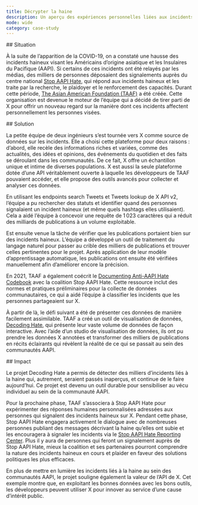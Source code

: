 ```yaml
---
title: Décrypter la haine
description: Un aperçu des expériences personnelles liées aux incidents haineux pendant la pandémie de COVID-19
mode: wide
category: case-study
---
```


<div id="situation">
  ## Situation
</div>

À la suite de l’apparition de la COVID-19, on a constaté une hausse des incidents haineux visant les Américains d’origine asiatique et les Insulaires du Pacifique (AAPI). Si certains de ces incidents ont été relayés par les médias, des milliers de personnes déposaient des signalements auprès du centre national [Stop AAPI Hate](https://stopaapihate.org/), qui répond aux incidents haineux et les traite par la recherche, le plaidoyer et le renforcement des capacités. Durant cette période, [The Asian American Foundation (TAAF)](https://www.taaf.org/) a été créée. Cette organisation est devenue le moteur de l’équipe qui a décidé de tirer parti de X pour offrir un nouveau regard sur la manière dont ces incidents affectent personnellement les personnes visées.

<div id="solution">
  ## Solution
</div>

La petite équipe de deux ingénieurs s’est tournée vers X comme source de données sur les incidents. Elle a choisi cette plateforme pour deux raisons : d’abord, elle recèle des informations riches et variées, comme des actualités, des idées et opinions, des événements du quotidien et des faits se déroulant dans les communautés. De ce fait, X offre un échantillon unique et intime de diverses populations. X est aussi la seule plateforme dotée d’une API véritablement ouverte à laquelle les développeurs de TAAF pouvaient accéder, et elle propose des outils avancés pour collecter et analyser ces données. 

En utilisant les endpoints search Tweets et Tweets lookup de X API v2, l’équipe a pu rechercher des statuts et identifier quand des personnes signalaient un incident haineux (et même quels hashtags elles utilisaient). Cela a aidé l’équipe à concevoir une requête de 1 023 caractères qui a réduit des milliards de publications à un volume exploitable. 

Est ensuite venue la tâche de vérifier que les publications portaient bien sur des incidents haineux. L’équipe a développé un outil de traitement du langage naturel pour passer au crible des milliers de publications et trouver celles pertinentes pour le projet. Après application de leur modèle d’apprentissage automatique, les publications ont ensuite été vérifiées manuellement afin d’améliorer encore la précision. 

En 2021, TAAF a également coécrit le [Documenting Anti-AAPI Hate Codebook](https://stopaapihate.org/wp-content/uploads/2021/12/SAH-x-TAAF-Codebook-FINAL-2021-08-19.pdf) avec la coalition Stop AAPI Hate. Cette ressource inclut des normes et pratiques préliminaires pour la collecte de données communautaires, ce qui a aidé l’équipe à classifier les incidents que les personnes partageaient sur X. 

À partir de là, le défi suivant a été de présenter ces données de manière facilement assimilable. TAAF a créé un outil de visualisation de données, [Decoding Hate](https://decodinghate.taaf.org/), qui présente leur vaste volume de données de façon interactive. Avec l’aide d’un studio de visualisation de données, ils ont pu prendre les données X annotées et transformer des milliers de publications en récits éclairants qui révèlent la réalité de ce qui se passait au sein des communautés AAPI.

<div id="impact">
  ## Impact
</div>

Le projet Decoding Hate a permis de détecter des milliers d’incidents liés à la haine qui, autrement, seraient passés inaperçus, et continue de le faire aujourd’hui. Ce projet est devenu un outil durable pour sensibiliser au vécu individuel au sein de la communauté AAPI.

Pour la prochaine phase, TAAF s’associera à Stop AAPI Hate pour expérimenter des réponses humaines personnalisées adressées aux personnes qui signalent des incidents haineux sur X. Pendant cette phase, Stop AAPI Hate engagera activement le dialogue avec de nombreuses personnes publiant des messages décrivant la haine qu’elles ont subie et les encouragera à signaler les incidents via le [Stop AAPI Hate Reporting Center](https://stopaapihate.org/). Plus il y aura de personnes qui feront un signalement auprès de Stop AAPI Hate, mieux la coalition et ses partenaires pourront comprendre la nature des incidents haineux en cours et plaider en faveur des solutions politiques les plus efficaces. 

En plus de mettre en lumière les incidents liés à la haine au sein des communautés AAPI, le projet souligne également la valeur de l’API de X. Cet exemple montre que, en exploitant les bonnes données avec les bons outils, les développeurs peuvent utiliser X pour innover au service d’une cause d’intérêt public.